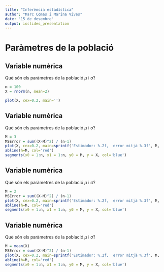 ```yaml
---
title: "Inferència estadística"
author: "Marc Comas i Marina Vives"
date: "15 de desembre"
output: ioslides_presentation
---
```


# Paràmetres de la població

## Variable numèrica

Què són els paràmetres de la població $\mu$ i $\sigma$?

```r
n = 100
X = rnorm(n, mean=2)
```

```r
plot(X, cex=0.2, main='')
```

## Variable numèrica

Què són els paràmetres de la població $\mu$ i $\sigma$?

```r
M = 3
MSError = sum((X-M)^2) / (n-1)
plot(X, cex=0.2, main=sprintf('Estimador: %.2f,  error mitjà %.3f', M, MSError))
abline(h=M, col='red')
segments(x0 = 1:n, x1 = 1:n, y0 = M, y = X, col='blue')
```

## Variable numèrica

Què són els paràmetres de la població $\mu$ i $\sigma$?

```r
M = 2
MSError = sum((X-M)^2) / (n-1)
plot(X, cex=0.2, main=sprintf('Estimador: %.2f,  error mitjà %.3f', M, MSError))
abline(h=M, col='red')
segments(x0 = 1:n, x1 = 1:n, y0 = M, y = X, col='blue')
```

## Variable numèrica

Què són els paràmetres de la població $\mu$ i $\sigma$?

```r
M = mean(X)
MSError = sum((X-M)^2) / (n-1)
plot(X, cex=0.2, main=sprintf('Estimador: %.2f,  error mitjà %.3f', M, MSError))
abline(h=M, col='red')
segments(x0 = 1:n, x1 = 1:n, y0 = M, y = X, col='blue')
```

